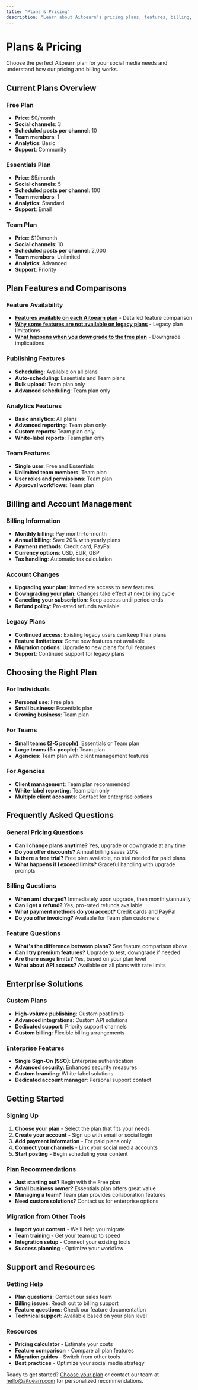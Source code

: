 ```yaml
---
title: "Plans & Pricing"
description: "Learn about Aitoearn's pricing plans, features, billing, and account management options"
---
```


<UpdatedAt />


# Plans & Pricing

Choose the perfect Aitoearn plan for your social media needs and understand how our pricing and billing works.

## Current Plans Overview

### Free Plan
- **Price**: $0/month
- **Social channels**: 3
- **Scheduled posts per channel**: 10
- **Team members**: 1
- **Analytics**: Basic
- **Support**: Community

### Essentials Plan
- **Price**: $5/month
- **Social channels**: 5
- **Scheduled posts per channel**: 100
- **Team members**: 1
- **Analytics**: Standard
- **Support**: Email

### Team Plan
- **Price**: $10/month
- **Social channels**: 10
- **Scheduled posts per channel**: 2,000
- **Team members**: Unlimited
- **Analytics**: Advanced
- **Support**: Priority

## Plan Features and Comparisons

### Feature Availability
- **[Features available on each Aitoearn plan](plans-pricing/595-features-available-on-each-buffer-plan)** - Detailed feature comparison
- **[Why some features are not available on legacy plans](plans-pricing/594-why-some-features-are-not-available-on-legacy-buffer)** - Legacy plan limitations
- **[What happens when you downgrade to the free plan](plans-pricing/597-what-happens-when-you-downgrade-to-the-free-plan)** - Downgrade implications

### Publishing Features
- **Scheduling**: Available on all plans
- **Auto-scheduling**: Essentials and Team plans
- **Bulk upload**: Team plan only
- **Advanced scheduling**: Team plan only

### Analytics Features
- **Basic analytics**: All plans
- **Advanced reporting**: Team plan only
- **Custom reports**: Team plan only
- **White-label reports**: Team plan only

### Team Features
- **Single user**: Free and Essentials
- **Unlimited team members**: Team plan
- **User roles and permissions**: Team plan
- **Approval workflows**: Team plan

## Billing and Account Management

### Billing Information
- **Monthly billing**: Pay month-to-month
- **Annual billing**: Save 20% with yearly plans
- **Payment methods**: Credit card, PayPal
- **Currency options**: USD, EUR, GBP
- **Tax handling**: Automatic tax calculation

### Account Changes
- **Upgrading your plan**: Immediate access to new features
- **Downgrading your plan**: Changes take effect at next billing cycle
- **Canceling your subscription**: Keep access until period ends
- **Refund policy**: Pro-rated refunds available

### Legacy Plans
- **Continued access**: Existing legacy users can keep their plans
- **Feature limitations**: Some new features not available
- **Migration options**: Upgrade to new plans for full features
- **Support**: Continued support for legacy plans

## Choosing the Right Plan

### For Individuals
- **Personal use**: Free plan
- **Small business**: Essentials plan
- **Growing business**: Team plan

### For Teams
- **Small teams (2-5 people)**: Essentials or Team plan
- **Large teams (5+ people)**: Team plan
- **Agencies**: Team plan with client management features

### For Agencies
- **Client management**: Team plan recommended
- **White-label reporting**: Team plan only
- **Multiple client accounts**: Contact for enterprise options

## Frequently Asked Questions

### General Pricing Questions
- **Can I change plans anytime?** Yes, upgrade or downgrade at any time
- **Do you offer discounts?** Annual billing saves 20%
- **Is there a free trial?** Free plan available, no trial needed for paid plans
- **What happens if I exceed limits?** Graceful handling with upgrade prompts

### Billing Questions
- **When am I charged?** Immediately upon upgrade, then monthly/annually
- **Can I get a refund?** Yes, pro-rated refunds available
- **What payment methods do you accept?** Credit cards and PayPal
- **Do you offer invoicing?** Available for Team plan customers

### Feature Questions
- **What's the difference between plans?** See feature comparison above
- **Can I try premium features?** Upgrade to test, downgrade if needed
- **Are there usage limits?** Yes, based on your plan level
- **What about API access?** Available on all plans with rate limits

## Enterprise Solutions

### Custom Plans
- **High-volume publishing**: Custom post limits
- **Advanced integrations**: Custom API solutions
- **Dedicated support**: Priority support channels
- **Custom billing**: Flexible billing arrangements

### Enterprise Features
- **Single Sign-On (SSO)**: Enterprise authentication
- **Advanced security**: Enhanced security measures
- **Custom branding**: White-label solutions
- **Dedicated account manager**: Personal support contact

## Getting Started

### Signing Up
1. **Choose your plan** - Select the plan that fits your needs
2. **Create your account** - Sign up with email or social login
3. **Add payment information** - For paid plans only
4. **Connect your channels** - Link your social media accounts
5. **Start posting** - Begin scheduling your content

### Plan Recommendations
- **Just starting out?** Begin with the Free plan
- **Small business owner?** Essentials plan offers great value
- **Managing a team?** Team plan provides collaboration features
- **Need custom solutions?** Contact us for enterprise options

### Migration from Other Tools
- **Import your content** - We'll help you migrate
- **Team training** - Get your team up to speed
- **Integration setup** - Connect your existing tools
- **Success planning** - Optimize your workflow

## Support and Resources

### Getting Help
- **Plan questions**: Contact our sales team
- **Billing issues**: Reach out to billing support
- **Feature questions**: Check our feature documentation
- **Technical support**: Available based on your plan level

### Resources
- **Pricing calculator** - Estimate your costs
- **Feature comparison** - Compare all plan features
- **Migration guides** - Switch from other tools
- **Best practices** - Optimize your social media strategy

Ready to get started? [Choose your plan](https://aitoearn.com/pricing) or contact our team at [hello@aitoearn.com](mailto:hello@aitoearn.com) for personalized recommendations.
